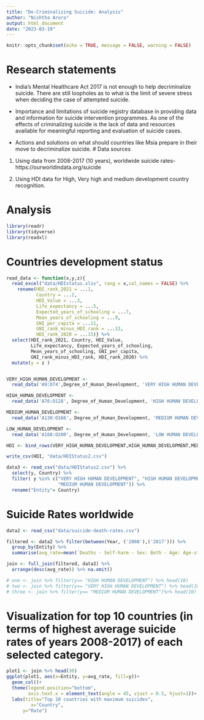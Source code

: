 ```yaml
---
title: "De-Criminalizing Suicide: Analysis"
author: "Nishtha Arora"
output: html_document
date: "2023-03-19"
---
```


```r
knitr::opts_chunk$set(echo = TRUE, message = FALSE, warning = FALSE)
```

# Research statements

- India’s Mental Healthcare Act 2017 is not enough to help decriminalize suicide. There are still loopholes as to what is the limit of severe stress when deciding the case of attempted suicide.

- Importance and limitations of suicide registry database in providing data and information for suicide intervention programmes. As one of the effects of criminalizing suicide is the lack of data and resources available for meaningful reporting and evaluation of suicide cases.

- Actions and solutions on what should countries like Msia prepare in their move to decriminalize suicide. 
# Data sources 
1. Using data from 2008-2017 (10 years), worldwide suicide rates- 
https://ourworldindata.org/suicide

2. Using HDI data for High, Very high and medium development country recognition.

<!-- Using -->
<!-- https://ourworldindata.org/world-population-growth -->

# Analysis

```r
library(readr)
library(tidyverse)
library(readxl)
```

# Countries development status

```r
read_data <- function(x,y,z){
  read_excel("data/HDIstatus.xlsx", rang = x,col_names = FALSE) %>% 
    rename(HDI_rank_2021 = ...1, 
           Country = ...2, 
           HDI_Value = ...3, 
           Life_expectancy = ...5, 
           Expected_years_of_schooling = ...7, 
           Mean_years_of_schooling = ...9, 
           GNI_per_capita = ...11, 
           GNI_rank_minus_HDI_rank = ...13, 
           HDI_rank_2020 = ...15)} %>% 
  select(HDI_rank_2021, Country, HDI_Value,
         Life_expectancy, Expected_years_of_schooling, 
         Mean_years_of_schooling, GNI_per_capita, 
         GNI_rank_minus_HDI_rank, HDI_rank_2020) %>% 
  mutate(y = z )


VERY_HIGH_HUMAN_DEVELOPMENT <- 
  read_data('A9:O74',Degree_of_Human_Development, 'VERY HIGH HUMAN DEVELOPMENT')

HIGH_HUMAN_DEVELOPMENT <- 
  read_data('A76:O128', Degree_of_Human_Development, 'HIGH HUMAN DEVELOPMENT' ) 

MEDIUM_HUMAN_DEVELOPMENT <- 
  read_data('A130:O166', Degree_of_Human_Development, 'MEDIUM HUMAN DEVELOPMENT' ) 

LOW_HUMAN_DEVELOPMENT <- 
  read_data('A168:O200', Degree_of_Human_Development, 'LOW HUMAN DEVELOPMENT' )

HDI <- bind_rows(VERY_HIGH_HUMAN_DEVELOPMENT,HIGH_HUMAN_DEVELOPMENT,MEDIUM_HUMAN_DEVELOPMENT,LOW_HUMAN_DEVELOPMENT)

write_csv(HDI, "data/HDIStatus2.csv")
```

```r
data3 <- read_csv("data/HDIStatus2.csv") %>% 
  select(y, Country) %>% 
  filter( y %in% c("VERY HIGH HUMAN DEVELOPMENT", "HIGH HUMAN DEVELOPMENT", 
                   "MEDIUM HUMAN DEVELOPMENT")) %>% 
  rename("Entity"= Country)
```

# Suicide Rates worldwide 

```r
data2 <- read_csv("data/suicide-death-rates.csv") 
```

```r
filtered <- data2 %>% filter(between(Year, ('2008'),('2017'))) %>% 
  group_by(Entity) %>% 
  summarise(avg_rate=mean(`Deaths - Self-harm - Sex: Both - Age: Age-standardized (Rate)`))
```

```r
join <- full_join(filtered, data3) %>% 
  arrange(desc(avg_rate)) %>% na.omit() 
```

```r
# one <- join %>% filter(y== "HIGH HUMAN DEVELOPMENT") %>% head(10)
# two <- join %>% filter(y== "VERY HIGH HUMAN DEVELOPMENT") %>% head(10)
# three <- join %>% filter(y== "MEDIUM HUMAN DEVELOPMENT")%>% head(10)
```

# Visualization for top 10 countries (in terms of highest average suicide rates of years 2008-2017) of each selected category.

```r
plot1 <- join %>% head(30)
ggplot(plot1, aes(x=Entity, y=avg_rate, fill=y))+
  geom_col()+
  theme(legend.position="bottom",
        axis.text.x = element_text(angle = 45, vjust = 0.5, hjust=1))+
  labs(title="Top 10 countries with maximum suicides",
         x="Country",
      y="Rate")
```






